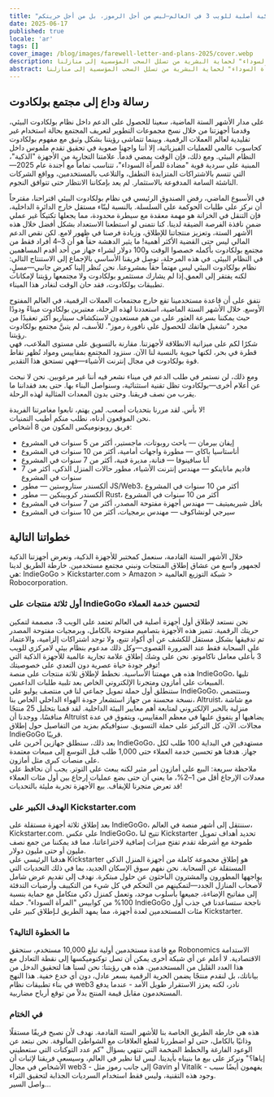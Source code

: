 ```yaml
---
title: "رسالة وداع إلى مجتمع بولكادوت وخططنا لإطلاق أول أجهزة ذكية أصلية للويب 3 في العالم—ليس من أجل الرموز، بل من أجل حريتكم!"
date: 2025-06-17
published: true
locale: 'ar'
tags: []
cover_image: /blog/images/farewell-letter-and-plans-2025/cover.webp
description: نحن على وشك خوض أكثر رحلة تحدياً في تاريخ فريق روبونوميكس الأساسي—الإبحار على سطح "المرآة السوداء" لحماية البشرية من تسلل السحب المؤسسية إلى منازلنا.
abstract: نحن على وشك خوض أكثر رحلة تحدياً في تاريخ فريق روبونوميكس الأساسي—الإبحار على سطح "المرآة السوداء" لحماية البشرية من تسلل السحب المؤسسية إلى منازلنا.
---
```


## رسالة وداع إلى مجتمع بولكادوت   
على مدار الأشهر الستة الماضية، سعينا للحصول على الدعم داخل نظام بولكادوت البيئي، وقدمنا أجهزتنا من خلال نسخ مجموعات التطوير لتعريف المجتمع بحالة استخدام غير تقليدية لعالم العملات الرقمية. وبينما تتماشى رؤيتنا بشكل وثيق مع مفهوم بولكادوت كحاسوب عالمي للعمليات الفيزيائية، إلا أننا واجهنا صعوبة في تحقيق تقدم ملموس داخل النظام البيئي. ومع ذلك، فإن الوقت يمضي قدماً. علامتنا التجارية من الأجهزة "الذكية"، المبنية على سردية قوية "مضادة للمرآة السوداء"، تتناسب تماماً مع أجندة عام 2025—التي تتسم بالاشتراكات المتزايدة التطفل، والتلاعب بالمستخدمين، وواقع الشركات الناشئة السامة المدفوعة بالاستثمار. لم يعد بإمكاننا الانتظار حتى تتوافق النجوم.   

في الأسبوع الماضي، رفض الصندوق الرئيسي في نظام بولكادوت البيئي اقتراحنا، مقترحاً أن نركز على طلبات الحوكمة على السلسلة. بالنسبة لبنّاء مستقل خارج الدائرة الداخلية، فإن التنقل في الخزانة هو مهمة معقدة مع سيطرة محدودة، مما يجعلها تكتيكاً غير عملي ضمن نافذة الفرصة الضيقة لدينا. كنا نتمنى لو استطعنا الاستعداد بشكل أفضل خلال هذه الأشهر الستة، وتعزيز منتجاتنا للإطلاق، وزيادة فرصنا في ظهور لامع. لكن نقص الدعم المالي ليس حتى القضية الأكثر أهمية! ما يثير الدهشة حقاً هو أن 3–4 أفراد فقط من مجتمع بولكادوت بأكمله خصصوا الوقت و100 دولار لشراء جهاز من أحد أقدم المساهمين في النظام البيئي. في هذه المرحلة، توصل فريقنا الأساسي بالإجماع إلى الاستنتاج التالي: نظام بولكادوت البيئي ليس مهتماً حقاً بمشروعنا. نحن نُنظر إلينا كعرض جانبي—مسلٍ، لكنه يفتقر إلى العمق.إذا لم يشارك مستثمرو بولكادوت ولا مجتمعها رؤيتنا لإمكانات تطبيقات بولكادوت، فقد حان الوقت لنغادر هذا الميناء.  

نتفق على أن قاعدة مستخدمينا تقع خارج مجتمعات العملات الرقمية، في العالم المفتوح الأوسع. خلال الأشهر الستة الماضية، استعددنا لهذه الرحلة، معتبرين بولكادوت ميناءً ودودًا حيث يمكننا بسرعة العثور على من هم مستعدون لاستكشاف سيناريو أكثر تعقيدًا من مجرد "تشغيل هاتفك للحصول على نافورة رموز". للأسف، لم يتبنَّ مجتمع بولكادوت رؤيتنا.  
شكرًا لكم على ميزانية الانطلاقة لأجهزتنا. مقارنة بالتسويق على مستوى الملاعب، فهي قطرة في بحر، لكنها حيوية بالنسبة لنا الآن. سنزود المجتمع بمقاييس ومواد تُظهر نقاط قوة بولكادوت في مجال إنترنت الأشياء—فهي تستحق هذا التقدير.  

ومع ذلك، لن نستمر في طلب الدعم في ميناء نشعر فيه أننا غير مرغوبين. نحن لا نبحث عن أعلام أخرى—بولكادوت تظل تقنية استثنائية، وسنواصل البناء بها. حتى بعد فقداننا ما يقرب من نصف فريقنا. وحتى بدون المعدات المثالية لهذه الرحلة.  

لا بأس. لقد مررنا بتحديات أصعب. لمن يهتم، تابعوا مغامرتنا الفريدة!  
نحن الموقعون أدناه، نطلب منكم أطيب التمنيات.  
فريق روبونوميكس المكون من 8 أشخاص:  
- إيفان بيرمان — باحث روبوتات، ماجستير، أكثر من 5 سنوات في المشروع  
- أناستاسيا باكاي — مطورة واجهات أمامية، أكثر من 10 سنوات في المشروع  
- آنا سافينوفا — فنانة، مديرة فنية، أكثر من 7 سنوات في المشروع  
- فاديم ماناينكو — مهندس إنترنت الأشياء، مطور حالات المنزل الذكي، أكثر من 7 سنوات في المشروع  
- ألكسندر ستاروستين — مطور JS/Web3، أكثر من 10 سنوات في المشروع  
- ألكسندر كروبينكين — مطور Rust، أكثر من 10 سنوات في المشروع  
- بافل شيريميتيف — مهندس أجهزة مفتوحة المصدر، أكثر من 7 سنوات في المشروع  
- سيرجي لونشاكوف — مهندس برمجيات، أكثر من 10 سنوات في المشروع  
 
## خطواتنا التالية  
خلال الأشهر الستة القادمة، سنعمل كمختبر للأجهزة الذكية، ونعرض أجهزتنا الذكية لجمهور واسع من عشاق إطلاق المنتجات ونبني مجتمع مستخدمين. خارطة الطريق لدينا هي: IndieGoGo > Kickstarter.com > Amazon > شبكة التوزيع العالمية > Robocorporation.  

### أول ثلاثة منتجات على IndieGoGo لتحسين خدمة العملاء  
نحن نستعد لإطلاق أول أجهزة أصلية في العالم تعتمد على الويب 3، مصممة لتمكين حريتك الرقمية. تتميز هذه الأجهزة بتصاميم مفتوحة بالكامل، وبرمجيات مفتوحة المصدر تم تدقيقها بشكل مستقل للكشف عن أي أكواد تتبع، ولا توجد اشتراكات إلزامية، والاعتماد على السحابة فقط عند الضرورة القصوى—وكل ذلك مدعوم بنظام بيئي لامركزي للويب 3 بأعلى معامل ناكاموتو. نحن على وشك إطلاق علامة تجارية عالمية للأجهزة الذكية التي توفر جودة حياة عصرية دون التعدي على خصوصيتك!  
هذه هي مهمتنا الأساسية. نخطط لإطلاق ثلاثة منتجات على منصة IndieGoGo، تليها المبيعات على أمازون ومتجرنا الإلكتروني الخاص بعد تلبية طلبات الداعمين.  
ستنطلق أول حملة تمويل جماعي لنا في منتصف يوليو على IndieGoGo، وستتضمن نسخة محسنة من جهاز استشعار جودة الهواء الداخلي الخاص بنا، Altruist، مع شاشة منزلية بالحبر الإلكتروني لمتابعة أهم معايير البيئة الداخلية. لقد قمنا بتحليل 25 منتجًا منافسًا، ووجدنا أن Altruist يضاهيها أو يتفوق عليها في معظم المقاييس، ويتفوق في عدة مجالات. الآن، كل التركيز على حملة التسويق. سنوافيكم بمزيد من التفاصيل حول إطلاق IndieGoGo قريبًا.  
بعد ذلك، سنطلق جهازين آخرين على IndieGoGo، مستهدفين في البداية 100 طلب لكل جهاز. هدفنا هو تحسين خدمة العملاء حتى 1,000 طلب قبل التوسع إلى مبيعات معتمدة على منصات كبرى مثل أمازون.  
ملاحظة سريعة: البيع على أمازون أمر مثير لكنه يبعث على التوتر. يجب أن نحافظ على معدلات الإرجاع أقل من 1–2%، ما يعني أن حتى بضع عمليات إرجاع بين أول مئات العملاء قد تعرض متجرنا للإيقاف. بيع الأجهزة تجربة مليئة بالتحديات!  

### الهدف الكبير على Kickstarter.com  
بعد إطلاق ثلاثة أجهزة مستقلة على IndieGoGo، سننتقل إلى أشهر منصة في العالم، Kickstarter.com. على عكس IndieGoGo، تتيح لنا Kickstarter تحديد أهداف تمويل طموحة مع أشرطة تقدم تفتح ميزات إضافية لاختراعاتنا، مما قد يمكننا من جمع نصف مليون أو حتى مليون دولار.  
هدفنا الرئيسي على Kickstarter هو إطلاق مجموعة كاملة من أجهزة المنزل الذكي المستقلة عن السحابة. نحن نفهم سوق الإسكان الجديد، بما في ذلك التحديات التي يواجهها المطورون والمشترون الباحثون عن حلول مبتكرة. نهدف إلى تقديم عرض شامل لأصحاب المنازل الجدد—لتمكينهم من التحكم في كل شيء من التكييف وأرضيات التدفئة إلى مفاتيح الإضاءة، جميعها بأسلوب موحد، وتعمل كمنزل ذكي متكامل مع حماية بنسبة 100% من كوابيس "المرآة السوداء". حملة IndieGoGo ناجحة ستساعدنا في جذب أول مئات المستخدمين لعدة أجهزة، مما يمهد الطريق لـإطلاق كبير على Kickstarter.   

### ما الخطوة التالية؟   
مع قاعدة مستخدمين أولية تبلغ 10,000 مستخدم، ستحقق Robonomics الاستدامة الاقتصادية. لا أعلم عن أي شبكة أخرى يمكن أن تصل توكنوميكسها إلى نقطة التعادل مع هذا العدد القليل من المستخدمين. هذه هي رؤيتنا: نحن لسنا هنا لتحقيق الدخل من بياناتك، بل لنقدم منتجًا يضمن الحرية الرقمية بسعر عادل، دون أي خدع خفية. هذا النهج في بناء تطبيقات نظام web3 نادر، لكنه يعزز الاستقرار طويل الأمد - عندما يدفع المستخدمون مقابل قيمة المنتج بدلاً من توقع أرباح مضاربية.    

### في الختام   
هذه هي خارطة الطريق الخاصة بنا للأشهر الستة القادمة. نهدف لأن نصبح فريقًا مستقلًا وذاتيًا بالكامل، حتى لو اضطررنا لقطع العلاقات مع الشواطئ المألوفة. نحن نبتعد عن الوعود الفارغة والخطط الضخمة التي تنتهي بسؤال "كم عدد التوكنات التي ستعطيني إياها؟" ونركز على بيع ما بنيناه بأيدينا. ليس لنا نظير في العالم، وسيسعى فريقنا لإثبات أن الأشخاص في مجال web3 - إلى جانب رموز مثل Gavin أو Vitalik - يفهمون أيضًا سبب وجود هذه التقنية، وليس فقط استخدام السرديات الجذابة لتحقيق الثراء.   
واصل السير...